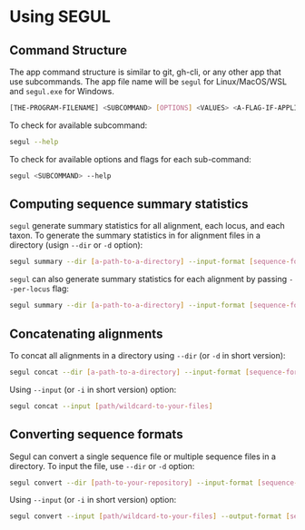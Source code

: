 # Using SEGUL

## Command Structure

The app command structure is similar to git, gh-cli, or any other app that use subcommands. The app file name will be `segul` for Linux/MacOS/WSL and `segul.exe` for Windows.

```Bash
[THE-PROGRAM-FILENAME] <SUBCOMMAND> [OPTIONS] <VALUES> <A-FLAG-IF-APPLICABLE>
```

To check for available subcommand:

```Bash
segul --help
```

To check for available options and flags for each sub-command:

```Bash
segul <SUBCOMMAND> --help
```

## Computing sequence summary statistics

`segul` generate summary statistics for all alignment, each locus, and each taxon. To generate the summary statistics in for alignment files in a directory (usign `--dir` or `-d` option):

```Bash
segul summary --dir [a-path-to-a-directory] --input-format [sequence-format-keyword]
```

`segul` can also generate summary statistics for each alignment by passing `--per-locus` flag:

```Bash
segul summary --dir [a-path-to-a-directory] --input-format [sequence-format-keyword] --per-locus
```

## Concatenating alignments

To concat all alignments in a directory using `--dir` (or `-d` in short version):

```Bash
segul concat --dir [a-path-to-a-directory] --input-format [sequence-format-keyword]
```

Using `--input` (or `-i` in short version) option:

```Bash
segul concat --input [path/wildcard-to-your-files]
```

## Converting sequence formats

Segul can convert a single sequence file or multiple sequence files in a directory. To input the file, use `--dir` or `-d` option:

```Bash
segul convert --dir [path-to-your-repository] --input-format [sequence-format-keyword] --output-format [sequence-format-keyword]
```

Using `--input` (or `-i` in short version) option:

```Bash
segul convert --input [path/wildcard-to-your-files] --output-format [sequence-format-keyword]
```
